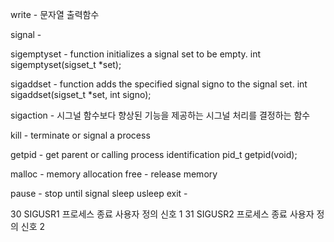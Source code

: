 write - 문자열 출력함수

signal -

sigemptyset - function initializes a signal set to be empty.
  int sigemptyset(sigset_t *set);

sigaddset - function adds the specified signal signo to the signal set.
  int sigaddset(sigset_t *set, int signo);

sigaction - 시그널 함수보다 향상된 기능을 제공하는 시그널 처리를 결정하는 함수

kill - terminate or signal a process

getpid - get parent or calling process identification
   pid_t  getpid(void);

malloc - memory allocation
free - release memory

pause - stop until signal
sleep
usleep
exit -

30 SIGUSR1 프로세스 종료 사용자 정의 신호 1
     31 SIGUSR2 프로세스 종료 사용자 정의 신호 2
